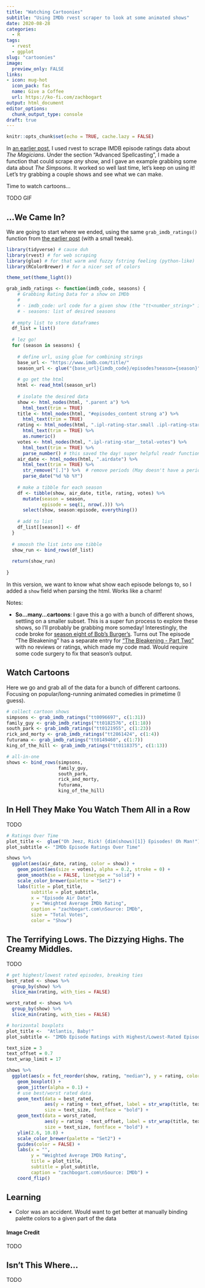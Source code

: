 ```yaml
---
title: "Watching Cartoonies"  
subtitle: "Using IMDb rvest scraper to look at some animated shows"
date: 2020-08-28
categories:  
  - R
tags:  
  - rvest
  - ggplot
slug: "cartoonies"  
image:
  preview_only: FALSE 
links:
- icon: mug-hot
  icon_pack: fas
  name: Give a Coffee
  url: https://ko-fi.com/zachbogart
output: html_document
editor_options: 
  chunk_output_type: console
draft: true
---
```


```r
knitr::opts_chunk$set(echo = TRUE, cache.lazy = FALSE)
```

In [an earlier post](TODO), I used rvest to scrape IMDB episode ratings data about *The Magicians*. Under the section "Advanced Spellcasting", I made a function that could scrape *any* show, and I gave an example grabbing some data about *The Simpsons*. It worked so well last time, let's keep on using it! Let's try grabbing a couple shows and see what we can make. 

Time to watch cartoons...

TODO GIF

## ...We Came In?

We are going to start where we ended, using the same `grab_imdb_ratings()` function from [the earlier post](TODO) (with a small tweak).

```r
library(tidyverse) # cause duh
library(rvest) # for web scraping
library(glue) # for that warm and fuzzy fstring feeling (python-like)
library(RColorBrewer) # for a nicer set of colors

theme_set(theme_light())
```

```r
grab_imdb_ratings <- function(imdb_code, seasons) {
    # Grabbing Rating Data for a show on IMDb
    # 
    # - imdb_code: url code for a given show (the "tt<number_string>" in the url)
    # - seasons: list of desired seasons
  
  # empty list to store dataframes
  df_list = list()
  
  # lez go!
  for (season in seasons) {
    
    # define url, using glue for combining strings
    base_url <- "https://www.imdb.com/title/"
    season_url <- glue("{base_url}{imdb_code}/episodes?season={season}")
    
    # go get the html
    html <- read_html(season_url)
    
    # isolate the desired data
    show <- html_nodes(html, ".parent a") %>% 
      html_text(trim = TRUE)
    title <- html_nodes(html, "#episodes_content strong a") %>% 
      html_text(trim = TRUE)
    rating <- html_nodes(html, ".ipl-rating-star.small .ipl-rating-star__rating") %>% 
      html_text(trim = TRUE) %>% 
      as.numeric()
    votes <- html_nodes(html, ".ipl-rating-star__total-votes") %>% 
      html_text(trim = TRUE) %>% 
      parse_number() # this saved the day! super helpful readr function
    air_date <- html_nodes(html, ".airdate") %>% 
      html_text(trim = TRUE) %>% 
      str_remove("[.]") %>%  # remove periods (May doesn't have a period like the rest: Apr., Oct.)
      parse_date("%d %b %Y")
    
    # make a tibble for each season 
    df <- tibble(show, air_date, title, rating, votes) %>%
      mutate(season = season,
             episode = seq(1, nrow(.))) %>% 
      select(show, season:episode, everything())
    
    # add to list
    df_list[[season]] <- df
  }
  
  # smoosh the list into one tibble
  show_run <- bind_rows(df_list)
  
  return(show_run)
  
}
```

In this version, we want to know what show each episode belongs to, so I added a `show` field when parsing the html. Works like a charm!

Notes:

- **So...many...cartoons**: I gave this a go with a bunch of different shows, settling on a smaller subset. This is a super fun process to explore these shows, so I'll probably be grabbing more someday! Interestingly, the code broke for [season eight of Bob's Burger's](https://www.imdb.com/title/tt1561755/episodes?season=8). Turns out The episode "The Bleakening" has a separate entry for ["The Bleakening - Part Two"](https://www.imdb.com/title/tt12970446/?ref_=ttep_ep7) with no reviews or ratings, which made my code mad. Would require some code surgery to fix that season's output.

## Watch Cartoons

Here we go and grab all of the data for a bunch of different cartoons. Focusing on popular/long-running animated comedies in primetime (I guess).

```r
# collect cartoon shows
simpsons <- grab_imdb_ratings("tt0096697", c(1:31)) 
family_guy <- grab_imdb_ratings("tt0182576", c(1:18)) 
south_park <- grab_imdb_ratings("tt0121955", c(1:23))
rick_and_morty <- grab_imdb_ratings("tt2861424", c(1:4))
futurama <- grab_imdb_ratings("tt0149460", c(1:7))
king_of_the_hill <- grab_imdb_ratings("tt0118375", c(1:13))

# all-in-one
shows <- bind_rows(simpsons, 
                   family_guy, 
                   south_park, 
                   rick_and_morty,
                   futurama,
                   king_of_the_hill)
```

## In Hell They Make You Watch Them All in a Row

TODO

```r
# Ratings Over Time
plot_title <-  glue("Oh Jeez, Rick! {dim(shows)[1]} Episodes! Oh Man!")
plot_subtitle <- "IMDb Episode Ratings Over Time"

shows %>% 
  ggplot(aes(air_date, rating, color = show)) +
    geom_point(aes(size = votes), alpha = 0.2, stroke = 0) +
    geom_smooth(se = FALSE, linetype = "solid") +
    scale_color_brewer(palette = "Set2") +
    labs(title = plot_title,
         subtitle = plot_subtitle,
         x = "Episode Air Date",
         y = "Weighted Average IMDb Rating",
         caption = "zachbogart.com\nSource: IMDb",
         size = "Total Votes",
         color = "Show")
```

## The Terrifying Lows. The Dizzying Highs. The Creamy Middles.

TODO

```r
# get highest/lowest rated episodes, breaking ties
best_rated <- shows %>% 
  group_by(show) %>% 
  slice_max(rating, with_ties = FALSE)

worst_rated <- shows %>% 
  group_by(show) %>% 
  slice_min(rating, with_ties = FALSE)
```

```r
# horizontal boxplots
plot_title <-  "Atlantis, Baby!"
plot_subtitle <- "IMDb Episode Ratings with Highest/Lowest-Rated Episode Titles"

text_size = 3
text_offset = 0.7
text_wrap_limit = 17

shows %>% 
  ggplot(aes(x = fct_reorder(show, rating, "median"), y = rating, color = show)) +
    geom_boxplot() +
    geom_jitter(alpha = 0.1) +
    # use best/worst rated data
    geom_text(data = best_rated, 
              aes(y = rating + text_offset, label = str_wrap(title, text_wrap_limit)),
              size = text_size, fontface = "bold") +
    geom_text(data = worst_rated, 
              aes(y = rating - text_offset, label = str_wrap(title, text_wrap_limit)),
              size = text_size, fontface = "bold") +
    ylim(2.6, 10.8) +
    scale_color_brewer(palette = "Set2") +
    guides(color = FALSE) +
    labs(x = "",
         y = "Weighted Average IMDb Rating",
         title = plot_title,
         subtitle = plot_subtitle,
         caption = "zachbogart.com\nSource: IMDb") +
    coord_flip()
```

## Learning

- Color was an accident. Would want to get better at manually binding palette colors to a given part of the data

#### Image Credit
TODO

## Isn't This Where...
TODO
